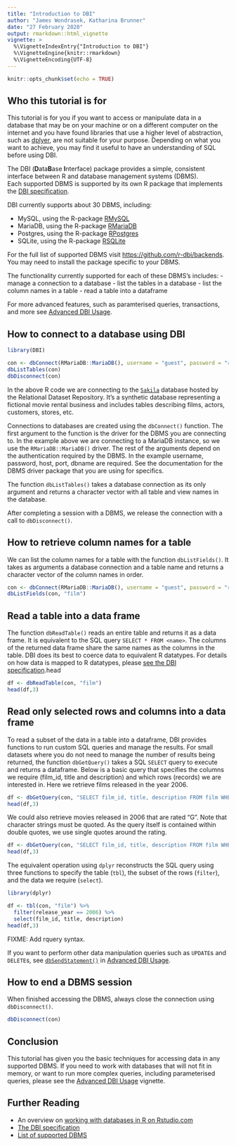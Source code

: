 ```yaml
---
title: "Introduction to DBI"
author: "James Wondrasek, Katharina Brunner"
date: "27 February 2020"
output: rmarkdown::html_vignette
vignette: >
  %\VignetteIndexEntry{"Introduction to DBI"}
  %\VignetteEngine{knitr::rmarkdown}
  %\VignetteEncoding{UTF-8}
---
```


```r
knitr::opts_chunk$set(echo = TRUE)
```

## Who this tutorial is for

This tutorial is for you if you want to access or manipulate data in a database that may be on your machine or on a different computer on the internet and you have found libraries that use a higher level of abstraction, such as [dplyer](https://dplyr.tidyverse.org/), are not suitable for your purpose. 
Depending on what you want to achieve, you may find it useful to have an understanding of SQL before using DBI.

The DBI (**D**ata**B**ase **I**nterface) package provides a simple, consistent interface between R and database management systems (DBMS).  
Each supported DBMS is supported by its own R package that implements the [DBI specification](https://cran.r-project.org/web/packages/DBI/vignettes/spec.html). 

DBI currently supports about 30 DBMS, including:

* MySQL, using the R-package [RMySQL](https://github.com/r-dbi/RMySQL)
* MariaDB, using the R-package [RMariaDB](https://github.com/r-dbi/RMariaDB)
* Postgres, using the R-package [RPostgres](https://github.com/r-dbi/RPostgres)
* SQLite, using the R-package [RSQLite](https://github.com/r-dbi/RSQLite)

For the full list of supported DBMS visit [https://github.com/r-dbi/backends](https://github.com/r-dbi/backends). You may need to install the package specific to your DBMS.

The functionality currently supported for each of these DBMS's includes:
- manage a connection to a database
- list the tables in a database 
- list the column names in a table 
- read a table into a dataframe 

For more advanced features, such as paramterised queries, transactions, and more see [Advanced DBI Usage](missinglink).

## How to connect to a database using DBI

```r
library(DBI)

con <- dbConnect(RMariaDB::MariaDB(), username = "guest", password = "relational", host = "relational.fit.cvut.cz", port = 3306, dbname = "sakila")
dbListTables(con)
dbDisconnect(con)
```

In the above R code we are connecting to the [`Sakila`](https://relational.fit.cvut.cz/dataset/Sakila) database hosted by the Relational Dataset Repository. 
It's a synthetic database representing a fictional movie rental business and includes tables describing films, actors, customers, stores, etc.

Connections to databases are created using the `dbConnect()` function. 
The first argument to the function is the driver for the DBMS you are connecting to. 
In the example above we are connecting to a MariaDB instance, so we use the `RMariaDB::MariaDB()` driver. 
The rest of the arguments depend on the authentication required by the DBMS. In the example username, password, host, port, dbname are required. 
See the documentation for the DBMS driver package that you are using for specifics.

The function `dbListTables()` takes a database connection as its only argument and returns a character vector with all table and view names in the database.

After completing a session with a DBMS, we release the connection with a call to `dbDisconnect()`.

## How to retrieve column names for a table

We can list the column names for a table with the function `dbListFields()`.
It takes as arguments a database connection and a table name and returns a character vector of the column names in order.


```r
con <- dbConnect(RMariaDB::MariaDB(), username = "guest", password = "relational", host = "relational.fit.cvut.cz", port = 3306, dbname = "sakila")
dbListFields(con, "film")
```

## Read a table into a data frame

The function `dbReadTable()` reads an entire table and returns it as a data frame. It is equivalent to the SQL query `SELECT * FROM <name>`.
The columns of the returned data frame share the same names as the columns in the table.
DBI does its best to coerce data to equivalent R datatypes. 
For details on how data is mapped to R datatypes, please [see the DBI specification](https://cran.r-project.org/web/packages/DBI/vignettes/spec.html).head  

```r
df <- dbReadTable(con, "film")
head(df,3)
```

## Read only selected rows and columns into a data frame

To read a subset of the data in a table into a dataframe, DBI provides functions to run custom SQL queries and manage the results.
For small datasets where you do not need to manage the number of results being returned, the function `dbGetQuery()` takes a SQL `SELECT` query to execute and returns a dataframe.
Below is a basic query that specifies the columns we require (film_id, title and description) and which rows (records) we are interested in.
Here we retrieve films released in the year 2006.


```r
df <- dbGetQuery(con, "SELECT film_id, title, description FROM film WHERE release_year = 2006")
head(df,3)
```

We could also retrieve movies released in 2006 that are rated "G". 
Note that character strings must be quoted. 
As the query itself is contained within double quotes, we use single quotes around the rating.

```r
df <- dbGetQuery(con, "SELECT film_id, title, description FROM film WHERE release_year = 2006 and rating = 'G'")
head(df,3)
```


The equivalent operation using `dplyr` reconstructs the SQL query using three functions to specify the table (`tbl`), the subset of the rows (`filter`), and the data we require (`select`).

```r
library(dplyr)

df <- tbl(con, "film") %>% 
  filter(release_year == 2006) %>% 
  select(film_id, title, description)
head(df,3)
```

FIXME: Add rquery syntax.

If you want to perform other data manipulation queries such as `UPDATE`s and `DELETE`s, see [`dbSendStatement()`](missinglink) in [Advanced DBI Usage](missinglink). 

## How to end a DBMS session

When finished accessing the DBMS, always close the connection using `dbDisconnect()`.

```r

dbDisconnect(con)

```

## Conclusion

This tutorial has given you the basic techniques for accessing data in any supported DBMS. 
If you need to work with databases that will not fit in memory, or want to run more complex queries, including parameterised queries, please see the [Advanced DBI Usage](missinglink) vignette.


## Further Reading

* An overview on [working with databases in R on Rstudio.com](https://db.rstudio.com/)
* [The DBI specification](https://cran.r-project.org/web/packages/DBI/vignettes/spec.html)
* [List of supported DBMS](https://github.com/r-dbi/backends)

